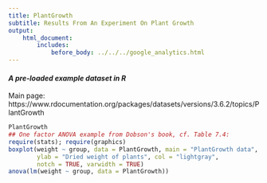 ```yaml
---
title: PlantGrowth
subtitle: Results From An Experiment On Plant Growth
output:
    html_document:
        includes:
            before_body: ../../../google_analytics.html
---
```


#### *A pre-loaded example dataset in R*
Main page: https://www.rdocumentation.org/packages/datasets/versions/3.6.2/topics/PlantGrowth

```r
PlantGrowth
## One factor ANOVA example from Dobson's book, cf. Table 7.4:
require(stats); require(graphics)
boxplot(weight ~ group, data = PlantGrowth, main = "PlantGrowth data",
        ylab = "Dried weight of plants", col = "lightgray",
        notch = TRUE, varwidth = TRUE)
anova(lm(weight ~ group, data = PlantGrowth))
```
